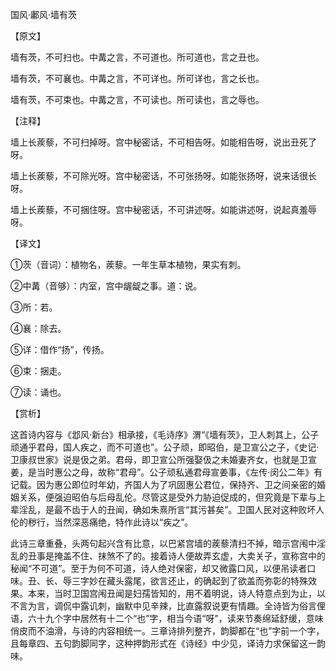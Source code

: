 

国风·鄘风·墙有茨

【原文】

墙有茨，不可扫也。中冓之言，不可道也。所可道也，言之丑也。

墙有茨，不可襄也。中冓之言，不可详也。所可详也，言之长也。

墙有茨，不可束也。中冓之言，不可读也。所可读也，言之辱也。

【注释】

墙上长蒺藜，不可扫掉呀。宫中秘密话，不可相告呀。如能相告呀，说出丑死了呀。

墙上长蒺藜，不可除光呀。宫中秘密话，不可张扬呀。如能张扬呀，说来话很长呀。

墙上长蒺藜，不可捆住呀。宫中秘密话，不可讲述呀。如能讲述呀，说起真羞辱呀。

【译文】

①茨（音词）：植物名，蒺藜。一年生草本植物，果实有刺。

②中冓（音够）：内室，宫中龌龊之事。道：说。

③所：若。

④襄：除去。

⑤详：借作“扬”，传扬。

⑥束：捆走。

⑦读：诵也。

【赏析】

这首诗内容与《邶风·新台》相承接，《毛诗序》渭“《墙有茨》，卫人刺其上，公子顽通乎君母，国人疾之，而不可道也”。公子顽，即昭伯，是卫宣公之子，《史记·卫康叔世家》说是伋之弟。君母，即卫宣公所强娶伋之未婚妻齐女，也就是卫宣姜，是当时惠公之母，故称“君母”。公子顽私通君母宣姜事，《左传·闵公二年》有记载。因为惠公即位时年幼，齐国人为了巩固惠公君位，保持齐、卫之间亲密的婚姻关系，便强迫昭伯与后母乱伦。尽管这是受外力胁迫促成的，但究竟是下辈与上辈淫乱，是最不齿于人的丑闻，确如朱熹所言“其污甚矣”。卫国人民对这种败坏人伦的秽行，当然深恶痛绝，特作此诗以“疾之”。

此诗三章重叠，头两句起兴含有比意，以巴紧宫墙的蒺藜清扫不掉，暗示宫闱中淫乱的丑事是掩盖不住、抹煞不了的。接着诗人便故弄玄虚，大卖关子，宣称宫中的秘闻“不可道”。至于为何不可道，诗人绝对保密，却又微露口风，以便吊读者口味。丑、长、辱三字妙在藏头露尾，欲言还止，的确起到了欲盖而弥彰的特殊效果。本来，当时卫国宫闱丑闻是妇孺皆知的，用不着明说，诗人特意点到为止，以不言为言，调侃中露讥刺，幽默中见辛辣，比直露叙说更有情趣。全诗皆为俗言俚语，六十九个字中居然有十二个“也”字，相当今语“呀”，读来节奏绵延舒缓，意味俏皮而不油滑，与诗的内容相统一。三章诗排列整齐，韵脚都在“也”字前一个字，且每章四、五句韵脚同字，这种押韵形式在《诗经》中少见，译诗力求保留这一韵味。

